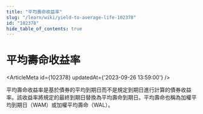 ```yaml
---
title: "平均壽命收益率"
slug: "/learn/wiki/yield-to-average-life-102378"
id: "102378"
hide_table_of_contents: true
---
```



# 平均壽命收益率

<ArticleMeta id={102378} updatedAt={'2023-09-26 13:59:00'} />
<div className='border-solid border-b border-t-0 my-4 border-[var(--ifm-color-gray-300)]' />

平均壽命收益率是基於債券的平均到期日而不是規定到期日進行計算的債券收益率。該收益率將規定的最終到期日替換為平均壽命到期日。平均壽命也稱為加權平均到期日（WAM）或加權平均壽命（WAL）。
